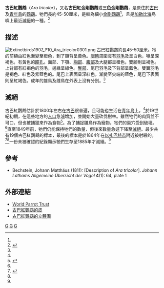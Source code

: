 {{Speciesbox 
| taxon = Ara tricolor
| authority =   [[约翰·马托伊斯·贝希斯坦|Bechstein]], 1811
| image =A._tricolor.jpg
| status = EX
| status_system = iucn3.1
| status_ref = <ref name=IUCN2006/>
| extinct = 19世紀末
| range_map = Cuban_Red_Macaw_map.png
| range_map_width = 250px
| range_map_caption = 古巴紅鸚鵡的分佈地
| binomial_authority =
| synonyms =
* ''Ara cubensis''
}}

'''古巴紅鸚鵡'''（''Ara tricolor''），又名'''古巴紅金剛鸚鵡'''或'''三色金剛鸚鵡'''，是原住於[[古巴|古巴]]及[[青年島|青年島]]的[[鸚鵡|鸚鵡]]。牠們長約45-50厘米，是較為細小[[金剛鸚鵡|金剛鸚鵡]]<ref name = Fuller1987/>，且是[[加勒比海|加勒比海]]島嶼上最近[[滅絕|滅絕]]的一種。<ref name = IUCN2006>{{IUCN2006| assessors= BirdLife International| year=2006|id=1976|title=Ara tricolor|downloaded=2006-06-22}}</ref>

== 描述 ==
[[File:Extinctbirds1907_P10_Ara_tricolor0301.png|thumb]]
古巴紅鸚鵡約長45-50厘米。牠的前額由紅色漸變至橙色，到了頸背呈黃色。[[眼睛|眼睛]]周圍沒有[[羽毛|羽毛]]及呈白色，喙呈深褐色，有黃色的[[瞳孔|瞳孔]]。面部、下顎、[[胸部|胸部]]、[[腹部|腹部]]及大腿都呈橙色，雙腳則呈褐色。上背部有紅褐色的羽毛，邊緣呈綠色。[[臀部|臀部]]、尾巴羽毛及下背部呈藍色。雙翼羽毛是褐色、紅色及紫藍色的。尾巴上表面呈深紅色，漸變至尖端的藍色，尾巴下表面則呈紅褐色。成年的雄鳥及雌鳥在外表上沒有分別。<ref name = Fuller1987/>

== 滅絕 ==
古巴紅鸚鵡估計於1800年左右在[[古巴|古巴]]很普遍，且可能也生活在[[青年島|青年島]]上。<ref name = Fuller1987/>於19世紀初期，在這些地方的[[人口|人口]]急遽增加，並開始大量砍伐樹林。雖然牠們的肉質並不可口，但也被捕獵來作為食物<ref name="EllisNTB"> {{cite book en| last = Ellis| first = Richard| title = No Turning Back: The Life and Death of Animal Species| url = https://archive.org/details/noturningbacklif00elli| publisher = Harper Perennial | date = 2004| location = New York| pages = [https://archive.org/details/noturningbacklif00elli/page/166 166]| isbn =0-06-055804-0 }}</ref>。為了捕捉雛鳥作為寵物，牠們的巢穴受到破壞。<ref name = IUCN2006/>直至1849年前，牠們仍能保持牠們的數量，但後來數量急遽下降至[[滅絕|滅絕]]。最少共有19個古巴紅鸚鵡的標本，最後的標本是於1864年在[[以扎巴特市|以扎巴特市]]附近被射殺的。<ref name = Fuller1987>{{cite book en |title = Extinct Birds |first = Errol |last = Fuller | year = 1987|  pages = 148–9 |publisher = Penguin Books (England) |isbn = 978-0-670-81787-0}}</ref><ref name = IUCN2006/>一份未被確認的紀錄顯示牠們生存至1885年才滅絕。<ref name = IUCN2006/>

== 參考 ==
{{reflist}}
* Bechstein, Johann Matthäus (1811): [Description of ''Ara tricolor'']. ''Johann Lathams Allgemeine Übersicht der Vögel'' '''4'''(1): 64, plate 1

== 外部連結 ==
* [http://www.parrots.org/index.php/encyclopedia/profile/cuban_macaw/ World Parrot Trust] {{Wayback|url=http://www.parrots.org/index.php/encyclopedia/profile/cuban_macaw/ |date=20150330030903 }}
* [http://www.bluemacaws.org/images/blue124.jpg 古巴紅鸚鵡的皮]{{Wayback|url=http://www.bluemacaws.org/images/blue124.jpg |date=20061010142418 }}
* [https://web.archive.org/web/20090402160827/http://ip30.eti.uva.nl/naturalis/detail?lang=uk&id=59 古巴紅鸚鵡的立體圖]
{{Taxonbar|from=Q646994}}
[[Category:IUCN紅色名錄絕滅物種|G]]
[[Category:金剛鸚鵡屬|G]]
[[Category:加勒比海已灭绝鸟类|G]]